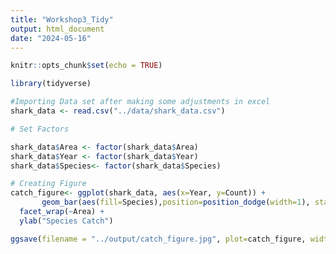```yaml
---
title: "Workshop3_Tidy"
output: html_document
date: "2024-05-16"
---
```


```r
knitr::opts_chunk$set(echo = TRUE)
```



```r
library(tidyverse)
```


```r
#Importing Data set after making some adjustments in excel
shark_data <- read.csv("../data/shark_data.csv")

```


```r
# Set Factors

shark_data$Area <- factor(shark_data$Area)
shark_data$Year <- factor(shark_data$Year)
shark_data$Species<- factor(shark_data$Species)

```

```r
# Creating Figure
catch_figure<- ggplot(shark_data, aes(x=Year, y=Count)) +
       geom_bar(aes(fill=Species),position=position_dodge(width=1), stat="identity") +
  facet_wrap(~Area) +
  ylab("Species Catch")

ggsave(filename = "../output/catch_figure.jpg", plot=catch_figure, width=200, height = 140, units="mm")

```


